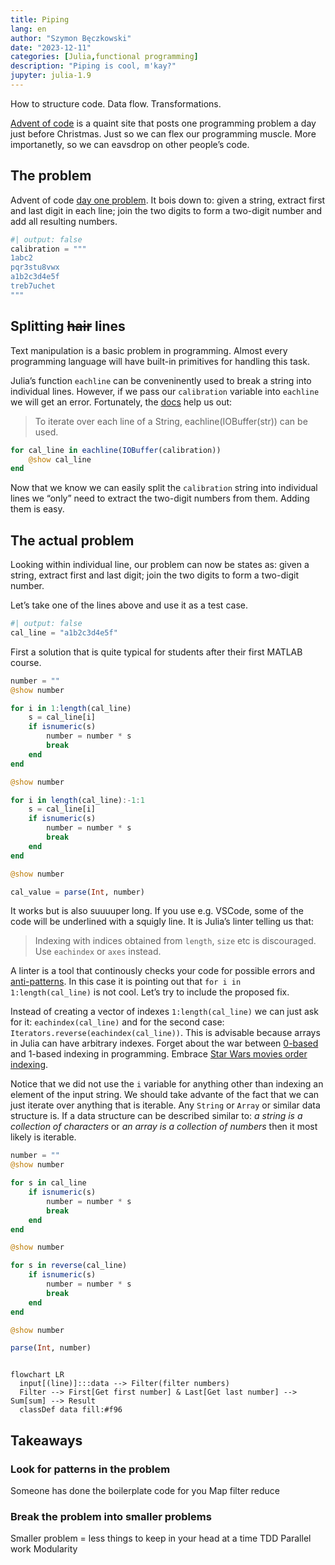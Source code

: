 ```yaml
---
title: Piping
lang: en
author: "Szymon Bęczkowski"
date: "2023-12-11"
categories: [Julia,functional programming]
description: "Piping is cool, m'kay?"
jupyter: julia-1.9
---
```


How to structure code. Data flow. Transformations. 

[Advent of code](https://adventofcode.com) is a quaint site that posts one programming problem a day just before Christmas. Just so we can flex our programming muscle. More importanetly, so we can eavsdrop on other people's code. 

## The problem

Advent of code [day one problem](https://adventofcode.com/2023/day/1). It bois down to: given a string, extract first and last digit in each line; join the two digits to form a two-digit number and add all resulting numbers. 

```julia
#| output: false
calibration = """
1abc2
pqr3stu8vwx
a1b2c3d4e5f
treb7uchet
"""
```

## Splitting ~~hair~~ lines

Text manipulation is a basic problem in programming. Almost every programming language will have built-in primitives for handling this task. 

Julia's function `eachline` can be conveninently used to break a string into individual lines. However, if we pass our `calibration` variable into `eachline` we will get an error. Fortunately, the [docs](https://docs.julialang.org/en/v1/base/io-network/#Base.eachline) help us out: 

> To iterate over each line of a String, eachline(IOBuffer(str)) can be used.

```julia
for cal_line in eachline(IOBuffer(calibration))
    @show cal_line
end
```

Now that we know we can easily split the `calibration` string into individual lines we "only" need to extract the two-digit numbers from them. Adding them is easy. 

## The actual problem

Looking within individual line, our problem can now be states as: given a string, extract first and last digit; join the two digits to form a two-digit number. 

Let's take one of the lines above and use it as a test case. 

```julia
#| output: false
cal_line = "a1b2c3d4e5f"
```

First a solution that is quite typical for students after their first MATLAB course. 

```julia
number = ""
@show number

for i in 1:length(cal_line)
    s = cal_line[i]
    if isnumeric(s)
        number = number * s
        break
    end
end

@show number

for i in length(cal_line):-1:1
    s = cal_line[i]
    if isnumeric(s)
        number = number * s
        break
    end
end

@show number

cal_value = parse(Int, number)
```

It works but is also suuuuper long. If you use e.g. VSCode, some of the code will be underlined with a squigly line. It is Julia's linter telling us that:

> Indexing with indices obtained from `length`, `size` etc is discouraged. Use `eachindex` or `axes` instead.

A linter is a tool that continously checks your code for possible errors and [anti-patterns](https://en.wikipedia.org/wiki/Anti-pattern). In this case it is pointing out that `for i in 1:length(cal_line)` is not cool. Let's try to include the proposed fix. 

Instead of creating a vector of indexes `1:length(cal_line)` we can just ask for it: `eachindex(cal_line)` and for the second case: `Iterators.reverse(eachindex(cal_line))`. This is advisable because arrays in Julia can have arbitrary indexes. Forget about the war between [0-based](https://en.wikipedia.org/wiki/Zero-based_numbering) and 1-based indexing in programming. Embrace [Star Wars movies order indexing](https://github.com/giordano/StarWarsArrays.jl). 

Notice that we did not use the `i` variable for anything other than indexing an element of the input string. We should take advante of the fact that we can just iterate over anything that is iterable. Any `String` or `Array` or similar data structure is. If a data structure can be described similar to: _a string is a collection of characters_ or _an array is a collection of numbers_ then it most likely is iterable. 

```julia
number = ""
@show number

for s in cal_line
    if isnumeric(s)
        number = number * s
        break
    end
end

@show number

for s in reverse(cal_line)
    if isnumeric(s)
        number = number * s
        break
    end
end

@show number

parse(Int, number)
```

```julia


```

```mermaid
flowchart LR
  input[(line)]:::data --> Filter(filter numbers)
  Filter --> First[Get first number] & Last[Get last number] --> Sum[sum] --> Result
  classDef data fill:#f96
```

## Takeaways

### Look for patterns in the problem

Someone has done the boilerplate code for you
Map filter reduce

### Break the problem into smaller problems

Smaller problem = less things to keep in your head at a time
TDD
Parallel work
Modularity